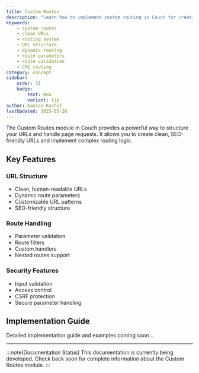 ```yaml
---
title: Custom Routes
description: "Learn how to implement custom routing in Couch for creating clean URLs and handling dynamic page requests."
keywords:
    - custom routes
    - clean URLs
    - routing system
    - URL structure
    - dynamic routing
    - route parameters
    - route validation
    - CMS routing
category: concept
sidebar:
    order: 31
    badge:
        text: New
        variant: tip
author: Kamran Kashif
lastUpdated: 2025-03-28
---
```


The Custom Routes module in Couch provides a powerful way to structure your URLs and handle page requests. It allows you to create clean, SEO-friendly URLs and implement complex routing logic.

## Key Features

### URL Structure

- Clean, human-readable URLs
- Dynamic route parameters
- Customizable URL patterns
- SEO-friendly structure

### Route Handling

- Parameter validation
- Route filters
- Custom handlers
- Nested routes support

### Security Features

- Input validation
- Access control
- CSRF protection
- Secure parameter handling

## Implementation Guide

Detailed implementation guide and examples coming soon...

---

:::note[Documentation Status]
This documentation is currently being developed. Check back soon for complete information about the Custom Routes module.
:::
